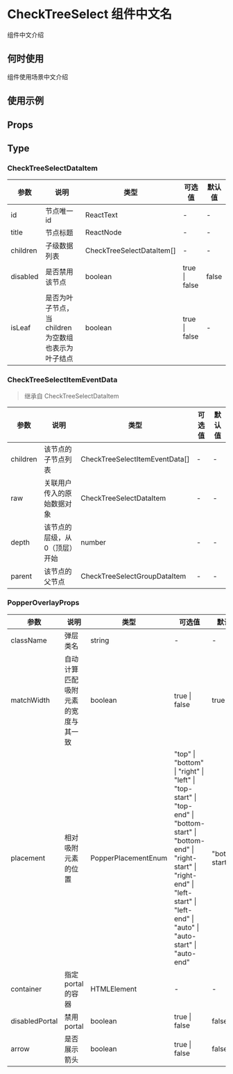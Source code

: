 # CheckTreeSelect 组件中文名

组件中文介绍

## 何时使用

组件使用场景中文介绍

## 使用示例

<!-- Inject Stories -->

## Props

<!-- Inject Props -->

## Type

### CheckTreeSelectDataItem

| 参数     | 说明                                                 | 类型                      | 可选值        | 默认值 |
| -------- | ---------------------------------------------------- | ------------------------- | ------------- | ------ |
| id       | 节点唯一 id                                          | ReactText                 | -             | -      |
| title    | 节点标题                                             | ReactNode                 | -             | -      |
| children | 子级数据列表                                         | CheckTreeSelectDataItem[] | -             | -      |
| disabled | 是否禁用该节点                                       | boolean                   | true \| false | false  |
| isLeaf   | 是否为叶子节点，当 children 为空数组也表示为叶子结点 | boolean                   | true \| false | -      |

### CheckTreeSelectItemEventData

> 继承自 CheckTreeSelectDataItem

| 参数     | 说明                           | 类型                           | 可选值 | 默认值 |
| -------- | ------------------------------ | ------------------------------ | ------ | ------ |
| children | 该节点的子节点列表             | CheckTreeSelectItemEventData[] | -      | -      |
| raw      | 关联用户传入的原始数据对象     | CheckTreeSelectDataItem        | -      | -      |
| depth    | 该节点的层级，从 0（顶层）开始 | number                         | -      | -      |
| parent   | 该节点的父节点                 | CheckTreeSelectGroupDataItem   | -      | -      |

### PopperOverlayProps

| 参数           | 说明                               | 类型                | 可选值                                                                                                                                                                                                     | 默认值         |
| -------------- | ---------------------------------- | ------------------- | ---------------------------------------------------------------------------------------------------------------------------------------------------------------------------------------------------------- | -------------- |
| className      | 弹层类名                           | string              | -                                                                                                                                                                                                          | -              |
| matchWidth     | 自动计算匹配吸附元素的宽度与其一致 | boolean             | true \| false                                                                                                                                                                                              | true           |
| placement      | 相对吸附元素的位置                 | PopperPlacementEnum | "top" \| "bottom" \| "right" \| "left" \| "top-start" \| "top-end" \| "bottom-start" \| "bottom-end" \| "right-start" \| "right-end" \| "left-start" \| "left-end" \| "auto" \| "auto-start" \| "auto-end" | "bottom-start" |
| container      | 指定 portal 的容器                 | HTMLElement         | -                                                                                                                                                                                                          | -              |
| disabledPortal | 禁用 portal                        | boolean             | true \| false                                                                                                                                                                                              | false          |
| arrow          | 是否展示箭头                       | boolean             | true \| false                                                                                                                                                                                              | false          |
